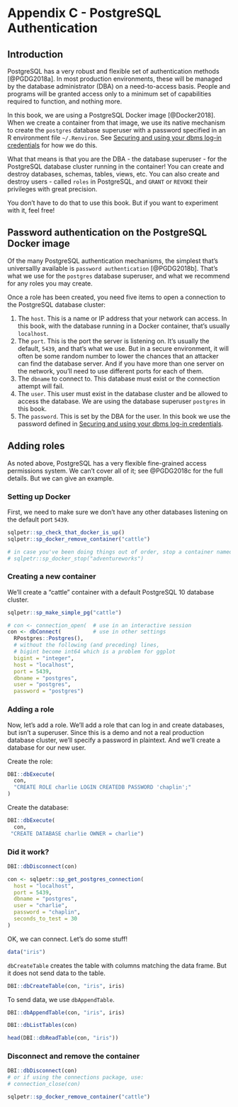 # Appendix C - PostgreSQL Authentication {#chapter_appendix-postresql-authentication}

## Introduction
PostgreSQL has a very robust and flexible set of authentication methods [@PGDG2018a]. In most production environments, these will be managed by the database administrator (DBA) on a need-to-access basis. People and programs will be granted access only to a minimum set of capabilities required to function, and nothing more.

In this book, we are using a PostgreSQL Docker image [@Docker2018]. When we create a container from that image, we use its native mechanism to create the `postgres` database superuser with a password specified in an R environment file `~/.Renviron`. See [Securing and using your dbms log-in credentials](#chapter_dbms-login-credentials) for how we do this.

What that means is that you are the DBA - the database superuser - for the PostgreSQL database cluster running in the container! You can create and destroy databases, schemas, tables, views, etc. You can also create and destroy users - called `roles` in PostgreSQL, and `GRANT` or `REVOKE` their privileges with great precision.

You don't have to do that to use this book. But if you want to experiment with it, feel free!

## Password authentication on the PostgreSQL Docker image
Of the many PostgreSQL authentication mechanisms, the simplest that's universallly available is `password authentication` [@PGDG2018b]. That's what we use for the `postgres` database superuser, and what we recommend for any roles you may create.

Once a role has been created, you need five items to open a connection to the PostgreSQL database cluster:

1. The `host`. This is a name or IP address that your network can access. In this book, with the database running in a Docker container, that's usually `localhost`.
2. The `port`. This is the port the server is listening on. It's usually the default, `5439`, and that's what we use. But in a secure environment, it will often be some random number to lower the chances that an attacker can find the database server. And if you have more than one server on the network, you'll need to use different ports for each of them.
3. The `dbname` to connect to. This database must exist or the connection attempt will fail.
4. The `user`. This user must exist in the database cluster and be allowed to access the database. We are using the database superuser `postgres` in this book.
5. The `password`. This is set by the DBA for the user. In this book we use the password defined in [Securing and using your dbms log-in credentials](#chapter_dbms-login-credentials).

## Adding roles
As noted above, PostgreSQL has a very flexible fine-grained access permissions system. We can't cover all of it; see @PGDG2018c for the full details. But we can give an example.

### Setting up Docker
First, we need to make sure we don't have any other databases listening on the default port `5439`.

```r
sqlpetr::sp_check_that_docker_is_up()
sqlpetr::sp_docker_remove_container("cattle")

# in case you've been doing things out of order, stop a container named 'adventureworks' if it exists:
# sqlpetr::sp_docker_stop("adventureworks")
```

### Creating a new container
We'll create a "cattle" container with a default PostgreSQL 10 database cluster.

```r
sqlpetr::sp_make_simple_pg("cattle")

# con <- connection_open(  # use in an interactive session
con <- dbConnect(          # use in other settings
  RPostgres::Postgres(),
  # without the following (and preceding) lines, 
  # bigint become int64 which is a problem for ggplot
  bigint = "integer",  
  host = "localhost",
  port = 5439,
  dbname = "postgres",
  user = "postgres",
  password = "postgres")
```

### Adding a role
Now, let's add a role. We'll add a role that can log in and create databases, but isn't a superuser. Since this is a demo and not a real production database cluster, we'll specify a password in plaintext. And we'll create a database for our new user.

Create the role:
```r
DBI::dbExecute(
  con,
  "CREATE ROLE charlie LOGIN CREATEDB PASSWORD 'chaplin';"
)
```

Create the database:
```r
DBI::dbExecute(
  con,
 "CREATE DATABASE charlie OWNER = charlie")

```

### Did it work?
```r
DBI::dbDisconnect(con)

con <- sqlpetr::sp_get_postgres_connection(
  host = "localhost",
  port = 5439,
  dbname = "postgres",
  user = "charlie",
  password = "chaplin",
  seconds_to_test = 30
)

```

OK, we can connect. Let's do some stuff!
```r
data("iris")
```

`dbCreateTable` creates the table with columns matching the data frame. But it does not send data to the table.

```r
DBI::dbCreateTable(con, "iris", iris)
```

To send data, we use `dbAppendTable`.

```r
DBI::dbAppendTable(con, "iris", iris)

DBI::dbListTables(con)

head(DBI::dbReadTable(con, "iris"))

```

### Disconnect and remove the container

```r
DBI::dbDisconnect(con)
# or if using the connections package, use:
# connection_close(con)

sqlpetr::sp_docker_remove_container("cattle")
```
 
